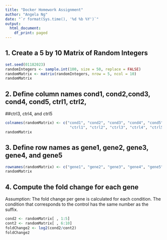 ```yaml
---
title: "Docker Homework Assignment"
author: "Angela Ng"
date: "`r format(Sys.time(), '%d %b %Y')`"
output: 
  html_document:
    df_print: paged
---
```


## 1. Create a 5 by 10 Matrix of Random Integers
```r
set.seed(01182023)
randomIntegers <- sample.int(100, size = 50, replace = FALSE)
randomMatrix <- matrix(randomIntegers, nrow = 5, ncol = 10)
randomMatrix
```

## 2. Define column names cond1, cond2,cond3, cond4, cond5, ctrl1, ctrl2, \
##ctrl3, ctrl4, and ctrl5
```r
colnames(randomMatrix) <- c("cond1", "cond2", "cond3", "cond4", "cond5", 
                             "ctrl1", "ctrl2", "ctrl3", "ctrl4", "ctrl5")
randomMatrix
```

## 3. Define row names as gene1, gene2, gene3, gene4, and gene5
```r
rownames(randomMatrix) <- c("gene1", "gene2", "gene3", "gene4", "gene5")
randomMatrix
```

## 4. Compute the fold change for each gene
Assumption: The fold change per gene is calculated for each condition.  The 
condition that corresponds to the control has the same number as the suffix.
```r
cond2 <- randomMatrix[ , 1:5]
cont2 <- randomMatrix[ , 6:10]
foldChange2 <- log2(cond2/cont2)
foldChange2
```